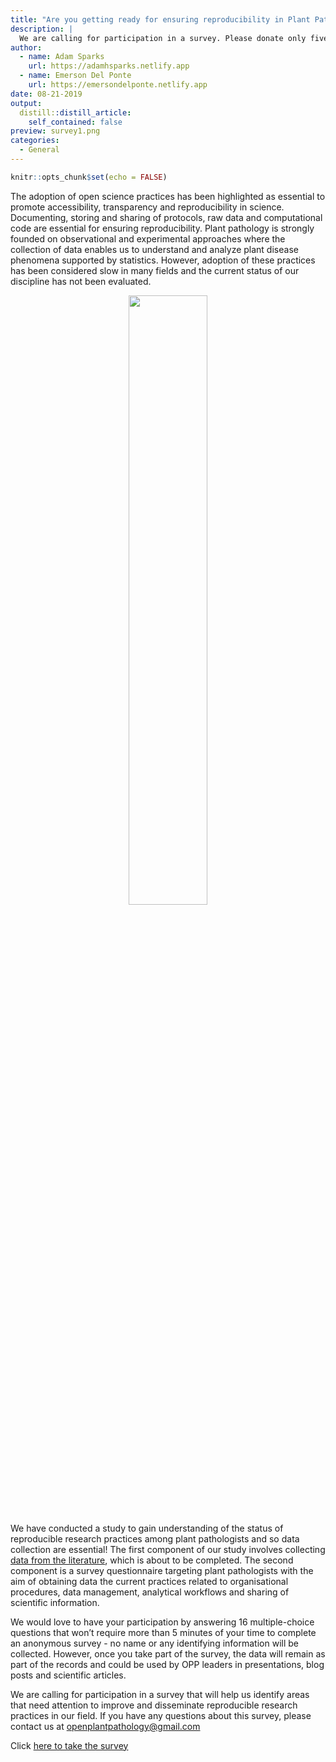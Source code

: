 ```yaml
---
title: "Are you getting ready for ensuring reproducibility in Plant Pathology? We want to hear!"
description: |
  We are calling for participation in a survey. Please donate only five minutes of your time to answer a survey questionnaire with 16 multiple choice questions about your current practices related to organisational procedures, data management, analytical workflows and sharing of scientific information.
author:
  - name: Adam Sparks
    url: https://adamhsparks.netlify.app
  - name: Emerson Del Ponte
    url: https://emersondelponte.netlify.app
date: 08-21-2019
output:
  distill::distill_article:
    self_contained: false
preview: survey1.png
categories: 
  - General
---
```


```r
knitr::opts_chunk$set(echo = FALSE)
```

The adoption of open science practices has been highlighted as essential to promote accessibility, transparency and reproducibility in science.
Documenting, storing and sharing of protocols, raw data and computational code are essential for ensuring reproducibility.
Plant pathology is strongly founded on observational and experimental approaches where the collection of data enables us to understand and analyze plant disease phenomena supported by statistics.
However, adoption of these practices has been considered slow in many fields and the current status of our discipline has not been evaluated.


![](survey1.png){style="text-align: center; width: 50%;  display: block; margin: 0 auto;"}

We have conducted a study to gain understanding of the status of reproducible research practices among plant pathologists and so data collection are essential!
The first component of our study involves collecting [data from the literature](https://speakerdeck.com/adamhsparks/whats-so-open-about-plant-pathology), which is about to be completed.
The second component is a survey questionnaire targeting plant pathologists with the aim of obtaining data the current practices related to organisational procedures, data management, analytical workflows and sharing of scientific information.

We would love to have your participation by answering 16 multiple-choice questions that won't require more than 5 minutes of your time to complete an anonymous survey - no name or any identifying information will be collected.
However, once you take part of the survey, the data will remain as part of the records and could be used by OPP leaders in presentations, blog posts and scientific articles.

We are calling for participation in a survey that will help us identify areas that need attention to improve and disseminate reproducible research practices in our field.
If you have any questions about this survey, please contact us at [openplantpathology\@gmail.com](mailto:openplantpathology@gmail.com){.email}

Click [ here to take the survey](https://forms.gle/yyzQmp5qwfYR6TFm6)
